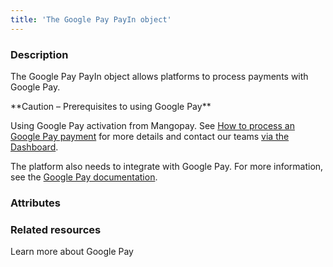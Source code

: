 ```yaml
---
title: 'The Google Pay PayIn object'
---
```


  
### Description
The Google Pay PayIn object allows platforms to process payments with Google Pay.   

<Warning>  
**Caution – Prerequisites to using Google Pay** 
  
Using Google Pay activation from Mangopay. See <a href="/guides/payment-methods/google-pay/how-to">How to process an Google Pay payment</a> for more details and contact our teams <a href="https://hub.mangopay.com/" target="_blank">via the Dashboard</a>.  

The platform also needs to integrate with Google Pay. For more information, see the <a href="https://developers.google.com/pay/api" target="_blank">Google Pay documentation</a>. 
</Warning>

### Attributes  

<Id />  

<Tag />  

<CreationDate />  

<AuthorId1 />  

<DebitedFunds11 />  

<CreditedFunds9 />  

<Fees8 />  

<Status1 />  

<ResultCode />  

<ResultMessage />  

<ExecutionDate />  

<Type />  

<Nature />  

<CreditedWalletId1 />  

<PaymentType9 />  

<ExecutionType />  

<StatementDescriptor />  

<SecureMode />  

<SecureModeReturnURL />  

<SecureModeRedirectURL />  

<SecureModeNeeded />  

<SecurityInfo />  

<BrowserInfo />  

<IpAddress />  

<PaymentData />  

<Billing2 />  

<Shipping3 />  

<ProfilingAttemptReference />

### Related resources

<Card title="Guide"  href="/guides/payment-methods/google-pay">Learn more about Google Pay</Card>